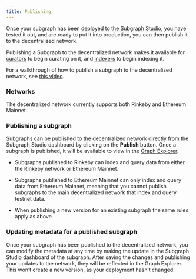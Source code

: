 ```yaml
---
title: Publishing
---
```


Once your subgraph has been [deployed to the Subgraph Studio](/studio/deploy-subgraph-studio), you have tested it out, and are ready to put it into production, you can then publish it to the decentralized network.

Publishing a Subgraph to the decentralized network makes it available for [curators](/curating) to begin curating on it, and [indexers](/indexing) to begin indexing it.

For a walkthrough of how to publish a subgraph to the decentralized network, see [this video](https://youtu.be/HfDgC2oNnwo?t=580).

### Networks

The decentralized network currently supports both Rinkeby and Ethereum Mainnet.

### Publishing a subgraph

Subgraphs can be published to the decentralized network directly from the Subgraph Studio dashboard by clicking on the **Publish** button. Once a subgraph is published, it will be available to view in the [Graph Explorer](https://thegraph.com/explorer/).

- Subgraphs published to Rinkeby can index and query data from either the Rinkeby network or Ethereum Mainnet.

- Subgraphs published to Ethereum Mainnet can only index and query data from Ethereum Mainnet, meaning that you cannot publish subgraphs to the main decentralized network that index and query testnet data.

- When publishing a new version for an existing subgraph the same rules apply as above.

### Updating metadata for a published subgraph

Once your subgraph has been published to the decentralized network, you can modify the metadata at any time by making the update in the Subgraph Studio dashboard of the subgraph. After saving the changes and publishing your updates to the network, they will be reflected in the Graph Explorer. This won’t create a new version, as your deployment hasn’t changed.
